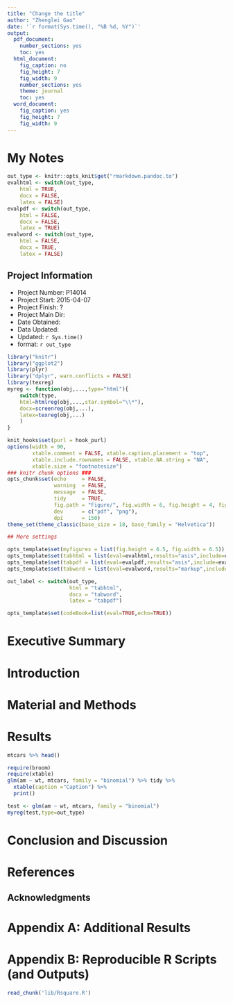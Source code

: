 ```yaml
---
title: "Change the title"
author: "Zhenglei Gao"
date: '`r format(Sys.time(), "%B %d, %Y")`'
output:
  pdf_document:
    number_sections: yes
    toc: yes
  html_document:
    fig_caption: no
    fig_height: 7
    fig_width: 9
    number_sections: yes
    theme: journal
    toc: yes
  word_document:
    fig_caption: yes
    fig_height: 7
    fig_width: 9
---
```


# My Notes

```r
out_type <- knitr::opts_knit$get("rmarkdown.pandoc.to")
evalhtml <- switch(out_type,    
	html = TRUE,
    docx = FALSE,
    latex = FALSE)
evalpdf <- switch(out_type,    
	html = FALSE,
    docx = FALSE,
    latex = TRUE)
evalword <- switch(out_type,    
	html = FALSE,
    docx = TRUE,
    latex = FALSE)

```

## Project Information

- Project Number: P14014
- Project Start: 2015-04-07
- Project Finish: ?
- Project Main Dir:
- Date Obtained:
- Data Updated:
- Updated: `r Sys.time()`
- format: `r out_type`


```r
library("knitr")
library("ggplot2")
library(plyr)
library("dplyr", warn.conflicts = FALSE)   
library(texreg)
myreg <- function(obj,...,type="html"){
	switch(type,
	html=htmlreg(obj,...,star.symbol="\\*"),
	docx=screenreg(obj,...),
	latex=texreg(obj,...)
	)
}
```

```r
knit_hooks$set(purl = hook_purl)
options(width = 90, 
        xtable.comment = FALSE, xtable.caption.placement = "top",
        xtable.include.rownames = FALSE, xtable.NA.string = "NA",
        xtable.size = "footnotesize")
### knitr chunk options ###
opts_chunk$set(echo     = FALSE,
               warning  = FALSE, 
               message  = FALSE,
               tidy     = TRUE,
               fig.path = "Figure/", fig.width = 6, fig.height = 4, fig.retina = 1,
               dev      = c("pdf", "png"),
               dpi      = 150)
theme_set(theme_classic(base_size = 18, base_family = "Helvetica"))

## More settings

opts_template$set(myfigures = list(fig.height = 6.5, fig.width = 6.5))
opts_template$set(tabhtml = list(eval=evalhtml,results="asis",include=evalhtml))
opts_template$set(tabpdf = list(eval=evalpdf,results="asis",include=evalpdf))
opts_template$set(tabword = list(eval=evalword,results="markup",include=evalword,comment=NA,echo=FALSE))

out_label <- switch(out_type,    
                    html = "tabhtml",
                    docx = "tabword",
                    latex = "tabpdf")

opts_template$set(codeBook=list(eval=TRUE,echo=TRUE))
```







# Executive Summary

# Introduction

# Material and Methods

# Results

```r
mtcars %>% head()
```

```r
require(broom)
require(xtable)
glm(am ~ wt, mtcars, family = "binomial") %>% tidy %>%
  xtable(caption ="Caption") %>%
  print()
```


```r
test <- glm(am ~ wt, mtcars, family = "binomial") 
myreg(test,type=out_type)
```

# Conclusion and Discussion

# References

## Acknowledgments

# Appendix A: Additional Results

# Appendix B: Reproducible R Scripts (and Outputs)

```r
read_chunk('lib/Rsquare.R')
```
